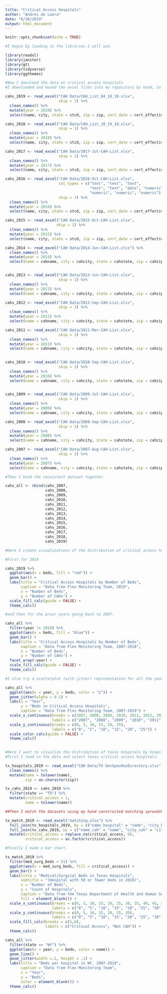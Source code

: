 ```yaml
---
title: "Critical Access Hospitals"
author: "Andres de Loera"
date: "6/10/2019"
output: html_document
---
```


```r
knitr::opts_chunk$set(echo = TRUE)

#I begin by loading in the libraries I will use.

library(readxl)
library(janitor)
library(gt)
library(tidyverse)
library(ggthemes)

#Now I download the data on critical access hospitals 
#I downloaded and moved the excel files into my repository by hand, so here I just read them into an r object, call clean names for ease of use, add a year variable, and use select to get a consistent name, selection and ordering of variables. 

cahs_2019 <- read_excel("CAH Data/CAH_List_04_18_19.xlsx",
                        skip = 1) %>%
  clean_names() %>%
  mutate(year = 2019) %>%
  select(name, city, state = stcd, zip = zip, cert_date = cert_effective_date, beds = number_beds, year)

cahs_2018 <- read_excel("CAH Data/CAH_List_10_19_18.xlsx", 
                        skip = 1) %>%
  clean_names() %>%
  mutate(year = 2018) %>%
  select(name, city, state = stcd, zip = zip, cert_date = cert_effective_date, beds = number_beds, year)

cahs_2017 <- read_excel("CAH Data/2017-Jul-CAH-List.xlsx",
                        skip = 1) %>%
  clean_names() %>%
  mutate(year = 2017) %>%
  select(name, city, state = stcd, zip = zip, cert_date = cert_effective_date, beds = number_beds, year)

cahs_2016 <- read_excel("CAH Data/2016-Oct-CAH-List.xlsx", 
                        col_types = c("text", "text", "text", 
                                      "text", "text", "date", "numeric", 
                                      "numeric", "numeric", "numeric"), 
                        skip = 1) %>%
  clean_names() %>%
  mutate(year = 2016) %>%
  select(name, city, state = stcd, zip = zip, cert_date = cert_effective_date, beds = number_beds, year)

cahs_2015 <- read_excel("CAH Data/2015-Oct-CAH-List.xlsx",
                       skip = 1) %>%
  clean_names() %>%
  mutate(year = 2015) %>%
  select(name, city, state = stcd, zip = zip, cert_date = cert_effective_date, beds = number_beds, year)

cahs_2014 <- read_excel("CAH Data/2014-Jun-CAH-List.xlsx") %>%
  clean_names() %>%
  mutate(year = 2014) %>%
  select(name = cahname, city = cahcity, state = cahstate, zip = cahzip, cert_date = cah_eff, beds, year)


cahs_2013 <- read_excel("CAH Data/2013-Jun-CAH-List.xlsx", 
                        skip = 1) %>%
  clean_names() %>%
  mutate(year = 2013) %>%
  select(name = cahname, city = cahcity, state = cahstate, zip = cahzip, cert_date = cah_eff, beds, year)

cahs_2012 <- read_excel("CAH Data/2012-Sep-CAH-List.xlsx", 
                        skip = 1) %>%
  clean_names() %>%
  mutate(year = 2012) %>%
  select(name = cahname, city = cahcity, state = cahstate, zip = cahzip, cert_date = cah_eff, beds, year)

cahs_2011 <- read_excel("CAH Data/2011-Mar-CAH-List.xlsx",
                        skip = 1) %>%
  clean_names() %>%
  mutate(year = 2011) %>%
  select(name = cahname, city = cahcity, state = cahstate, zip = cahzip, cert_date = cah_eff, beds, year)

  
cahs_2010 <- read_excel("CAH Data/2010-Sep-CAH-List.xlsx",
                        skip = 1) %>%
  clean_names() %>%
  mutate(year = 2010) %>%
  select(name = cahname, city = cahcity, state = cahstate, zip = cahzip, cert_date = cah_eff, beds, year)
  

cahs_2009 <- read_excel("CAH Data/2009-Jul-CAH-List.xlsx",
                        skip = 1) %>%
  clean_names() %>%
  mutate(year = 2009) %>%
  select(name = cahname, city = cahcity, state = cahstate, zip = cahzip, cert_date = cah_eff, beds, year)

cahs_2008 <- read_excel("CAH Data/2008-Sep-CAH-List.xlsx",
                        skip = 1) %>%
  clean_names() %>%
  mutate(year = 2008) %>%
  select(name = cahname, city = cahcity, state = cahstate, zip = cahzip, cert_date = cah_eff, beds, year)

cahs_2007 <- read_excel("CAH Data/2007-Aug-CAH-List.xlsx",
                        skip = 1) %>%
  clean_names() %>%
  mutate(year = 2007) %>%
  select(name = cahname, city = cahcity, state = cahstate, zip = cahzip, cert_date = cah_eff, beds = number_beds, year)

#Then I bind the consistent dataset together.

cahs_all <- rbind(cahs_2007, 
                  cahs_2008, 
                  cahs_2009, 
                  cahs_2010, 
                  cahs_2011, 
                  cahs_2012, 
                  cahs_2013, 
                  cahs_2014, 
                  cahs_2015, 
                  cahs_2016, 
                  cahs_2017, 
                  cahs_2018, 
                  cahs_2019)

```


```r

#Here I create visualizations of the distribution of critical access hospitals by hospital beds.

#First for 2019

cahs_2019 %>%
  ggplot(aes(x = beds, fill = "red")) +
  geom_bar() +
  labs(title = "Critical Access Hospitals by Number of Beds",
       caption = "Data from Flex Monitoring Team, 2019", 
       x = "Number of Beds",
       y = "Number of CAHs") +
  scale_fill_calc(guide = FALSE) + 
  theme_calc()

#and then for the prior years going back to 2007.

cahs_all %>%
  filter(year != 2019) %>%
  ggplot(aes(x = beds, fill = "blue")) +
  geom_bar() +
  labs(title = "Critical Access Hospitals by Number of Beds",
       caption = "Data from Flex Monitoring Team, 2007-2018", 
       x = "Number of Beds",
       y = "Number of CAHs") +
  facet_wrap(~year) +  
  scale_fill_calc(guide = FALSE) + 
  theme_calc()

#I also try a scatterplot (with jitter) representation for all the years.

cahs_all %>%
  ggplot(aes(x = year, y = beds, color = "2")) +
  geom_jitter(alpha = 0.1) +
  labs(x = "Year",
       y = "Beds in Critical Access Hospitals",
       caption = "Data from Flex Monitoring Team, 2007-2019") +
  scale_x_continuous(breaks = c(2007, 2008, 2009, 2010, 2011, 2012, 2013, 2014, 2015, 2016, 2017, 2018, 2019),
                     labels = c("2007", "2008", "2009", "2010", "2011", "2012", "2013", "2014", "2015", "2016", "2017", "2018", "2019")) +
  scale_y_continuous(breaks = c(0, 5, 10, 15, 20, 25), 
                     labels = c("0", "5", "10", "15", "20", "25")) +
  scale_color_calc(guide = FALSE) + 
  theme_calc()
  
```


```r

#Here I want to visualize the distribution of texas hospitals by hospital beds with attention to critical access designation. 
#First I read in the data and select texas critical access hospitals.

tx_hospitals_2019 <- read_excel("CAH Data/TX GenSpecHosDirectory.xlsx") %>%
  clean_names() %>%
  mutate(name = tolower(name),
         zip = as.character(zip)) 

tx_cahs_2019 <- cahs_2019 %>%
  filter(state == "TX") %>%
  mutate(critical_access = 1,
         name = tolower(name))

##Then I match the datasets using my hand constructed matching spreadsheet. 

tx_match_2019 <- read_excel("matching.xlsx") %>%
  full_join(tx_hospitals_2019, by = c("name_hospital" = "name", "city_hospital" = "city")) %>%
  full_join(tx_cahs_2019, by = c("name_cah" = "name", "city_cah" = "city")) %>%
  mutate(critical_access = replace_na(critical_access, 0),
         critical_access = as.factor(critical_access))

#Finally I made a bar chart. 

tx_match_2019 %>%
  filter(med_surg_beds < 51) %>%
  ggplot(aes(x = med_surg_beds, fill = critical_access)) +
  geom_bar() +
  labs(title = "Medical/Surgical Beds in Texas Hospitals",
       subtitle = "(Hospital with 50 or fewer beds in 2019)",
       x = "Number of Beds",
       y = "Count of Hospitals",
       caption = "Data from the Texas Department of Health and Human Services",
       fill = element_blank()) +
  scale_x_continuous(breaks = c(0, 5, 10, 15, 20, 25, 30, 35, 40, 45, 50),
                     labels = c("0", "5", "10", "15", "20", "25", "30", "35", "40", "45", "50")) +
  scale_y_continuous(breaks = c(0, 5, 10, 15, 20, 25, 30),
                     labels = c("0", "5", "10", "15", "20", "25", "30")) +
  scale_fill_calc(breaks = c(1,0),
                  labels = c("Critical Access", "Not CAH")) +
  theme_calc()


```

```r

cahs_all %>%
  filter(state == "WY") %>%
  ggplot(aes(x = year, y = beds, color = name)) +
  geom_line() +
  geom_jitter(width =.1, height = .1) +
  labs(title = "Beds per hospital in WY, 2007-2019",
       caption = "Data from Flex Monitoring Team",
       x = "Year",
       y = "Beds",
       color = element_blank()) +
  theme_calc()

```

